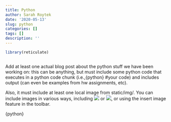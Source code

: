 ```yaml
---
title: Python
author: Sarah Roytek
date: '2020-05-13'
slug: python
categories: []
tags: []
description: ''
---
```


```r
library(reticulate)
```

```python

```


Add at least one actual blog post about the python stuff we have been working on: this can be anything, but must include some python code that executes in a python code chunk (i.e.,{python} #your code) and includes output (can even be examples from hw assignments, etc). 

Also, it must include at least one local image from static/img/. You can include images in various ways, including ![](image.png) or <img src="image.png">, or using the insert image feature in the toolbar.

{python}